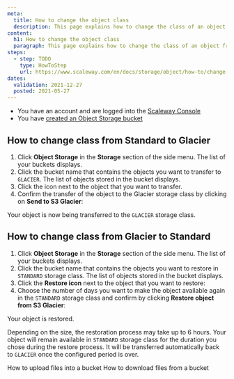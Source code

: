 ```yaml
---
meta:
  title: How to change the object class
  description: This page explains how to change the class of an object from Standard to Glacier and from Glacier to Standard.
content:
  h1: How to change the object class
  paragraph: This page explains how to change the class of an object from Standard to Glacier and from Glacier to Standard.
steps:
  - step: TODO
    type: HowToStep
    url: https://www.scaleway.com/en/docs/storage/object/how-to/change-object-classes
dates:
  validation: 2021-12-27
  posted: 2021-05-27
---
```


<Message type="requirement">

  - You have an account and are logged into the [Scaleway Console](https://console.scaleway.com)  
  - You have [created an Object Storage bucket](/storage/object/how-to/create-a-bucket/)

</Message>

## How to change class from Standard to Glacier

1. Click **Object Storage** in the **Storage** section of the side menu. The list of your buckets displays.
2. Click the bucket name that contains the objects you want to transfer to `GLACIER`. The list of objects stored in the bucket displays.
3. Click the <Icon name="glacier" /> icon next to the object that you want to transfer.
4. Confirm the transfer of the object to the Glacier storage class by clicking on **Send to S3 Glacier**: 
  <Lightbox src="scaleway-send-to-glacier.png" alt="" />

Your object is now being transferred to the `GLACIER` storage class.

## How to change class from Glacier to Standard

1. Click **Object Storage** in the **Storage** section of the side menu. The list of your buckets displays.
2. Click the bucket name that contains the objects you want to restore in `STANDARD` storage class. The list of objects stored in the bucket displays.
3. Click the **Restore icon** next to the object that you want to restore: 
4. Choose the number of days you want to make the object available again in the `STANDARD` storage class and confirm by clicking **Restore object from S3 Glacier**: 
  <Lightbox src="scaleway-restore-from-glacier.png" alt="" />

Your object is restored. 
<Message type="note">

Depending on the size, the restoration process may take up to 6 hours. Your object will remain available in `STANDARD` storage class for the duration you chose during the restore process. It will be transferred automatically back to `GLACIER` once the configured period is over. 

</Message>

<Navigation title="See Also">
  <PreviousButton to="/storage/object/how-to/upload-files-into-a-bucket/">How to upload files into a bucket</PreviousButton>
  <NextButton to="/storage/object/how-to/download-files-from-a-bucket/">How to download files from a bucket</NextButton>
</Navigation>
